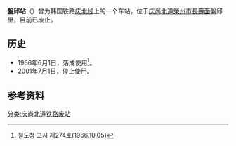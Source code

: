 {{朝鮮半島車站資訊
|公司色 = black
|文字色 = 
|站名 = 盤邱站
|圖片 = 
|pxl = 
|圖片說明 = 
|前一站 = [[美龍站|美龍]]
|前一站距離 = 2.7
|後一站距離 = 6.9
|後一站 = [[榮州站|榮州]]
|諺文 = 반구역
|朝鮮漢字 = 盤邱驛
|文觀部式 = Bangu-yeok
|馬-賴式 = 
|副站名 = 
|車站編號 = 
|停站路線數 = 
|所屬公司 = [[大韩民国铁道厅|大韩民国铁道厅]]
|所屬路線 = [[庆北线|庆北线]]
|距離 = 108.3
|起點站 = [[金泉站_(庆尚北道)|金泉]]
|所在地 =[[庆尚北道|庆尚北道]][[榮州市|榮州市]][[長壽面|長壽面]]盤邱里
|車站構造 = 地面车站
|月台配置 = 
|啟用年月日 = 1966年10月11日
|廢站年月日 = 2001年7月1日
|上下車人次 = 
|統計年度 = 
|轉車 = 
|備註 = 
|全寬備註 = 
}}

'''盤邱站'''（{{kor|諺=반구역|漢=盤邱驛|羅=Bangu yeok|f=y}}）曾为韩国铁路[[庆北线|庆北线]]上的一个车站，位于[[庆尚北道|庆尚北道]][[榮州市|榮州市]][[長壽面|長壽面]]盤邱里，目前已废止。

== 历史 ==
*1966年6月1日，落成使用<ref>철도청 고시 제274호(1966.10.05)</ref>。
*2001年7月1日，停止使用。

== 参考资料 ==
{{reflist}}

{{庆北线}}

[[分类:庆尚北道铁路废站|分类:庆尚北道铁路废站]]